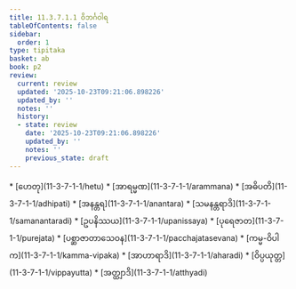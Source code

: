 ```yaml
---
title: 11.3.7.1.1 ဝိဘင်္ဂဝါရ
tableOfContents: false
sidebar:
  order: 1
type: tipitaka
basket: ab
book: p2
review:
  current: review
  updated: '2025-10-23T09:21:06.898226'
  updated_by: ''
  notes: ''
  history:
  - state: review
    date: '2025-10-23T09:21:06.898226'
    updated_by: ''
    notes: ''
    previous_state: draft
---
```



<ReviewStatus review={frontmatter.review} showDetails={true} />

<HypothesisAnnotation frontmatter={frontmatter} />

<DynamicBreadcrumb />



<TableOfContents book="p2" section="11.3.7.1.1">
* [ဟေတု](11-3-7-1-1/hetu)
* [အာရမ္မဏ](11-3-7-1-1/arammana)
* [အဓိပတိ](11-3-7-1-1/adhipati)
* [အနန္တရ](11-3-7-1-1/anantara)
* [သမနန္တရာဒိ](11-3-7-1-1/samanantaradi)
* [ဥပနိဿယ](11-3-7-1-1/upanissaya)
* [ပုရေဇာတ](11-3-7-1-1/purejata)
* [ပစ္ဆာဇာတာသေဝန](11-3-7-1-1/pacchajatasevana)
* [ကမ္မ-ဝိပါက](11-3-7-1-1/kamma-vipaka)
* [အာဟာရာဒိ](11-3-7-1-1/aharadi)
* [ဝိပ္ပယုတ္တ](11-3-7-1-1/vippayutta)
* [အတ္ထျာဒိ](11-3-7-1-1/atthyadi)
</TableOfContents>